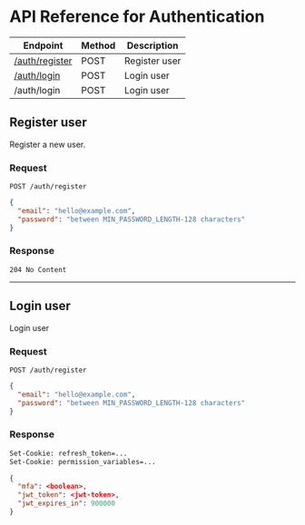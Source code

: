 # API Reference for Authentication

| Endpoint                         | Method | Description   |
| -------------------------------- | ------ | ------------- |
| [/auth/register](#register-user) | POST   | Register user |
| [/auth/login](#login-user)       | POST   | Login user    |
| /auth/login                      | POST   | Login user    |

## Register user

Register a new user.

### Request

`POST /auth/register`

```json
{
  "email": "hello@example.com",
  "password": "between MIN_PASSWORD_LENGTH-128 characters"
}
```

### Response

```
204 No Content
```

---

## Login user

Login user

### Request

`POST /auth/register`

```json
{
  "email": "hello@example.com",
  "password": "between MIN_PASSWORD_LENGTH-128 characters"
}
```

### Response

```bash
Set-Cookie: refresh_token=...
Set-Cookie: permission_variables=...
```

```json
{
  "mfa": <boolean>,
  "jwt_token": <jwt-token>,
  "jwt_expires_in": 900000
}
```
